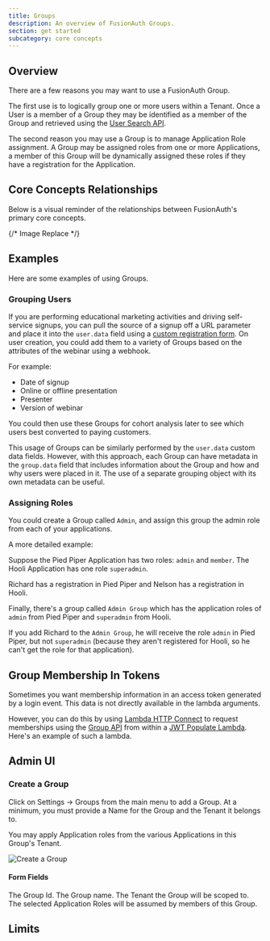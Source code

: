 ```yaml
---
title: Groups
description: An overview of FusionAuth Groups.
section: get started
subcategory: core concepts
---
```


## Overview

There are a few reasons you may want to use a FusionAuth Group.

The first use is to logically group one or more users within a Tenant. Once a User is a member of a Group they may be identified as a member of the Group and retrieved using the [User Search API](/docs/apis/users#search-for-users).

The second reason you may use a Group is to manage Application Role assignment. A Group may be assigned roles from one or more Applications, a member of this Group will be dynamically assigned these roles if they have a registration for the Application.

## Core Concepts Relationships

Below is a visual reminder of the relationships between FusionAuth's primary core concepts.

{/* Image Replace */}

## Examples

Here are some examples of using Groups.

### Grouping Users

If you are performing educational marketing activities and driving self-service signups, you can pull the source of a signup off a URL parameter and place it into the `user.data` field using a [custom registration form](/docs/lifecycle/register-users/advanced-registration-forms). On user creation, you could add them to a variety of Groups based on the attributes of the webinar using a webhook.

For example:

* Date of signup
* Online or offline presentation
* Presenter
* Version of webinar

You could then use these Groups for cohort analysis later to see which users best converted to paying customers.

This usage of Groups can be similarly performed by the `user.data` custom data fields. However, with this approach, each Group can have metadata in the `group.data` field that includes information about the Group and how and why users were placed in it. The use of a separate grouping object with its own metadata can be useful.

### Assigning Roles

You could create a Group called `Admin`, and assign this group the admin role from each of your applications.

A more detailed example: 

Suppose the Pied Piper Application has two roles: `admin` and `member`. The Hooli Application has one role `superadmin`.

Richard has a registration in Pied Piper and Nelson has a registration in Hooli.

Finally, there's a group called `Admin Group` which has the application roles of `admin` from Pied Piper and `superadmin` from Hooli.

If you add Richard to the `Admin Group`, he will receive the role `admin` in Pied Piper, but not `superadmin` (because they aren't registered for Hooli, so he can't get the role for that application).  

## Group Membership In Tokens

Sometimes you want membership information in an access token generated by a login event. This data is not directly available in the lambda arguments.

However, you can do this by using [Lambda HTTP Connect](/docs/extend/code/lambdas/#using-lambda-http-connect) to request memberships using the [Group API](/docs/apis/groups) from within a [JWT Populate Lambda](/docs/extend/code/lambdas/jwt-populate). Here's an example of such a lambda.

<MembershipLambda />

<AdvancedEditionBlurb />

## Admin UI

### Create a Group

Click on <Breadcrumb>Settings -> Groups</Breadcrumb> from the main menu to add a Group. At a minimum, you must provide a <InlineField>Name</InlineField> for the Group and the <InlineField>Tenant</InlineField> it belongs to.

You may apply Application roles from the various Applications in this Group's Tenant.

![Create a Group](/img/docs/get-started/core-concepts/create-group.png)

#### Form Fields

<APIBlock>
  <APIField name="Id" optional>
    The Group Id.
  </APIField>
  <APIField name="Name" required>
    The Group name.
  </APIField>
  <APIField name="Tenant" required>
    The Tenant the Group will be scoped to.
  </APIField>
  <APIField name="Application Roles" optional>
    The selected Application Roles will be assumed by members of this Group.
  </APIField>
</APIBlock>

## Limits

<GroupLimits />
